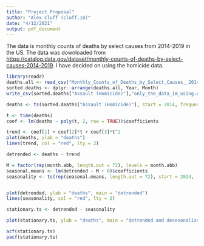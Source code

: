 ```yaml
---
title: "Project Proposal"
author: "Alex Cluff (cluff.18)"
date: "4/12/2021"
output: pdf_document
---
```


The data is monthly counts of deaths by select causes from 2014-2019 in the US. The data was downloaded from [https://catalog.data.gov/dataset/monthly-counts-of-deaths-by-select-causes-2014-2019](https://catalog.data.gov/dataset/monthly-counts-of-deaths-by-select-causes-2014-2019). I have decided on using the homicide data.
```r
library(readr)
deaths.all <- read_csv("Monthly_Counts_of_Deaths_by_Select_Causes__2014-2019.csv")
sorted.deaths <- dplyr::arrange(deaths.all, Year, Month)
write_csv(sorted.deaths["Assault (Homicide)"],"only_the_data_im_using.csv")
```

```r
deaths <- ts(sorted.deaths["Assault (Homicide)"], start = 2014, frequency = 12)

t <- time(deaths)
coef <- lm(deaths ~ poly(t, 2, raw = TRUE))$coefficients

trend <- coef[1] + coef[2]*t + coef[3]*t^2
plot(deaths, ylab = "deaths")
lines(trend, col = "red", lty = 2)

detrended <- deaths - trend

M = factor(rep(month.abb, length.out = 72), levels = month.abb)
seasonal.means <- lm(detrended ~ M + 0)$coefficients
seasonality <- ts(rep(seasonal.means, length.out = 72), start = 2014, frequency = 12)


plot(detrended, ylab = "deaths", main = "detrended")
lines(seasonality, col = "red", lty = 2)

stationary.ts <- detrended - seasonality

plot(stationary.ts, ylab = "deaths", main = "detrended and desesonalized")

acf(stationary.ts)
pacf(stationary.ts)
```

